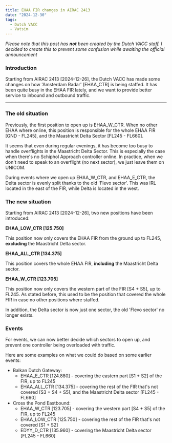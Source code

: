 ```yaml
---
title: EHAA FIR changes in AIRAC 2413
date: "2024-12-30"
tags:
  - Dutch VACC
  - Vatsim
---
```


_Please note that this post has **not** been created by the Dutch VACC staff. I decided to create this to prevent some confusion while awaiting the official announcement_

### Introduction

Starting from AIRAC 2413 [2024-12-26], the Dutch VACC has made some changes on how 'Amsterdam Radar' [EHAA_CTR] is being staffed. It has been quite busy in the EHAA FIR lately, and we want to provide better service to inbound and outbound traffic.

---

### The old situation

Previously, the first position to open up is EHAA_W_CTR. When no other EHAA where online, this position is responsible for the whole EHAA FIR [GND - FL245], and the Maastricht Delta Sector [FL245 - FL660].

It seems that even during regular evenings, it has become too busy to handle overflights in the Maastricht Delta Sector. This is especially the case when there's no Schiphol Approach controller online. In practice, when we don't need to speak to an overflight (no next sector), we just leave them on UNICOM.

During events where we open up EHAA_W_CTR, and EHAA_E_CTR, the Delta sector is evenly split thanks to the old 'Flevo sector'. This was IRL located in the east of the FIR, while Delta is located in the west.

### The new situation

Starting from AIRAC 2413 [2024-12-26], two new positions have been introduced:

**EHAA_LOW_CTR [125.750]**

This position now only covers the EHAA FIR from the ground up to FL245, **excluding** the Maastricht Delta sector.

**EHAA_ALL_CTR [134.375]**

This position covers the whole EHAA FIR, **including** the Maastricht Delta sector.

**EHAA_W_CTR [123.705]**

This position now only covers the western part of the FIR [S4 + S5], up to FL245. As stated before, this used to be the position that covered the whole FIR in case no other positions where staffed.

In addition, the Delta sector is now just one sector, the old 'Flevo sector' no longer exists.

### Events

For events, we can now better decide which sectors to open up, and prevent one controller being overloaded with traffic.

Here are some examples on what we could do based on some earlier events:

- Balkan Dutch Gateway:
  - EHAA_E_CTR [124.880] - covering the eastern part [S1 + S2] of the FIR, up to FL245
  - EHAA_ALL_CTR [134.375] - covering the rest of the FIR that's not covered [S3 + S4 + S5], and the Maastricht Delta sector [FL245 - FL660]
- Cross the Pond Eastbound:
  - EHAA_W_CTR [123.705] - covering the western part [S4 + S5] of the FIR, up to FL245
  - EHAA_LOW_CTR [125.750] - covering the rest of the FIR that's not covered [S1 + S2]
  - EDYY_D_CTR [135.960] - covering the Maastricht Delta sector [FL245 - FL660]
